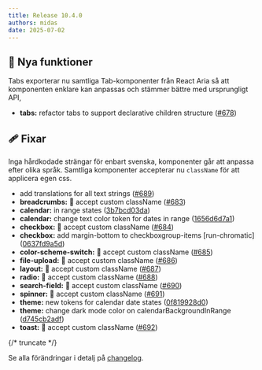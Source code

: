 ```yaml
---
title: Release 10.4.0
authors: midas
date: 2025-07-02
---
```


## 🚀 Nya funktioner

Tabs exporterar nu samtliga Tab-komponenter från React Aria så att komponenten enklare kan anpassas
och stämmer bättre med ursprungligt API,

- **tabs:** refactor tabs to support declarative children structure ([#678](https://github.com/migrationsverket/midas/pull/678))

## 🩹 Fixar

Inga hårdkodade strängar för enbart svenska, komponenter går att anpassa efter olika språk. Samtliga komponenter
accepterar nu `className` för att applicera egen css.

- add translations for all text strings ([#689](https://github.com/migrationsverket/midas/pull/689))
- **breadcrumbs:** 💄 accept custom className ([#683](https://github.com/migrationsverket/midas/pull/683))
- **calendar:** in range states ([3b7bcd03da](https://github.com/migrationsverket/midas/commit/3b7bcd03da))
- **calendar:** change text color token for dates in range ([1656d6d7a1](https://github.com/migrationsverket/midas/commit/1656d6d7a1))
- **checkbox:** 💄 accept custom className ([#684](https://github.com/migrationsverket/midas/pull/684))
- **checkbox:** add margin-bottom to checkboxgroup-items [run-chromatic] ([0637fd9a5d](https://github.com/migrationsverket/midas/commit/0637fd9a5d))
- **color-scheme-switch:** 💄 accept custom className ([#685](https://github.com/migrationsverket/midas/pull/685))
- **file-upload:** 💄 accept custom className ([#686](https://github.com/migrationsverket/midas/pull/686))
- **layout:** 💄 accept custom className ([#687](https://github.com/migrationsverket/midas/pull/687))
- **radio:** 💄 accept custom className ([#688](https://github.com/migrationsverket/midas/pull/688))
- **search-field:** 💄 accept custom className ([#690](https://github.com/migrationsverket/midas/pull/690))
- **spinner:** 💄 accept custom className ([#691](https://github.com/migrationsverket/midas/pull/691))
- **theme:** new tokens for calendar date states ([0f819928d0](https://github.com/migrationsverket/midas/commit/0f819928d0))
- **theme:** change dark mode color on calendarBackgroundInRange ([d745cb2adf](https://github.com/migrationsverket/midas/commit/d745cb2adf))
- **toast:** 💄 accept custom className ([#692](https://github.com/migrationsverket/midas/pull/692))

{/* truncate */}

Se alla förändringar i detalj på [changelog](https://github.com/migrationsverket/midas/releases/tag/v10.4.0).
